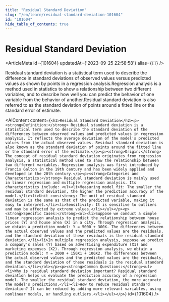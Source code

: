 ```yaml
---
title: "Residual Standard Deviation"
slug: "/en/learn/residual-standard-deviation-101604"
id: "101604"
hide_table_of_contents: true
---
```



# Residual Standard Deviation

<ArticleMeta id={101604} updatedAt={'2023-09-25 22:58:58'} alias={`[]`} />
<div className='border-solid border-b border-t-0 my-4 border-[var(--ifm-color-gray-300)]' />

Residual standard deviation is a statistical term used to describe the difference in standard deviations of observed values versus predicted values as shown by points in a regression analysis.Regression analysis is a method used in statistics to show a relationship between two different variables, and to describe how well you can predict the behavior of one variable from the behavior of another.Residual standard deviation is also referred to as the standard deviation of points around a fitted line or the standard error of estimate.

<AIContent content={`<h2>Residual Standard Deviation</h2><p><strong>Definition:</strong> Residual standard deviation is a statistical term used to describe the standard deviation of the differences between observed values and predicted values in regression analysis. It reflects the average deviation of the model's predicted values from the actual observed values. Residual standard deviation is also known as the standard deviation of points around the fitted line or the standard error of the estimate.</p><p><strong>Origin:</strong> The concept of residual standard deviation originates from regression analysis, a statistical method used to show the relationship between two different variables. Regression analysis was first introduced by Francis Galton in the 19th century and has been widely applied and developed in the 20th century.</p><p><strong>Categories and Characteristics:</strong> Residual standard deviation is mainly used in linear regression and multiple regression analysis. Its characteristics include: <ul><li>Measuring model fit: The smaller the residual standard deviation, the higher the prediction accuracy of the model.</li><li>Unit consistency: The unit of residual standard deviation is the same as that of the predicted variable, making it easy to interpret.</li><li>Sensitivity: It is sensitive to outliers and may be affected by extreme values.</li></ul></p><p><strong>Specific Cases:</strong><ol><li>Suppose we conduct a simple linear regression analysis to predict the relationship between house prices (Y) and house area (X) in a city. Through regression analysis, we obtain a prediction model: Y = 5000 + 300X. The differences between the actual observed values and the predicted values are the residuals, and the standard deviation of these residuals is the residual standard deviation.</li><li>In multiple regression analysis, suppose we predict a company's sales (Y) based on advertising expenditure (X1) and marketing expenses (X2). Through regression analysis, we obtain a prediction model: Y = 2000 + 150X1 + 100X2. The differences between the actual observed values and the predicted values are the residuals, and the standard deviation of these residuals is the residual standard deviation.</li></ol></p><p><strong>Common Questions:</strong><ul><li>Why is residual standard deviation important? Residual standard deviation helps us evaluate the prediction accuracy of a regression model. The smaller the residual standard deviation, the more accurate the model's predictions.</li><li>How to reduce residual standard deviation? It can be reduced by adding more relevant variables, using nonlinear models, or handling outliers.</li></ul></p>`} id={101604} />

